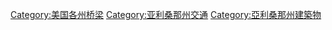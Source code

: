 [[Category:美国各州桥梁|Category:美国各州桥梁]]
[[Category:亚利桑那州交通|Category:亚利桑那州交通]]
[[Category:亞利桑那州建築物|Category:亞利桑那州建築物]]